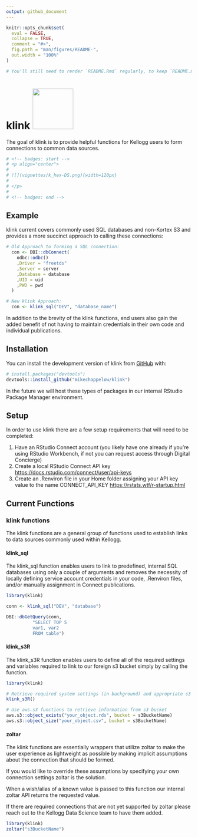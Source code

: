 ```yaml
---
output: github_document
---
```


<!-- README.md is generated from README.Rmd. Please edit that file -->

```r
knitr::opts_chunk$set(
  eval = FALSE,
  collapse = TRUE,
  comment = "#>",
  fig.path = "man/figures/README-",
  out.width = "100%"
)
```

```r
# You'll still need to render `README.Rmd` regularly, to keep `README.md` up-to-date. `devtools::build_readme()` is handy for this. You could also use GitHub Actions to re-render `README.Rmd` every time you push. An example workflow can be found here: <https://github.com/r-lib/actions/tree/v1/examples>.
```

# klink ![](vignettes/k_hex-DS.png){width=110px}

The goal of klink is to provide helpful functions for Kellogg users to form connections to common data sources.

```r
# <!-- badges: start -->
# <p align="center">
# 
# ![](vignettes/k_hex-DS.png){width=120px}
# 
# </p>
# 
# <!-- badges: end -->
```

## Example

klink current covers commonly used SQL databases and non-Kortex S3 and provides a more succinct approach to calling these connections:

```r
# Old Approach to forming a SQL connection:
  con <- DBI::dbConnect(
    odbc::odbc()
    ,Driver = "freetds"
    ,Server = server
    ,Database = database
    ,UID = uid
    ,PWD = pwd
  )

# New klink Approach:
  con <- klink_sql("DEV", "database_name")

```

In addition to the brevity of the klink functions, end users also gain the added benefit of not having to maintain credentials in their own code and individual publications.

## Installation
You can install the development version of klink from [GitHub](https://github.com/) with:

``` r
# install.packages("devtools")
devtools::install_github("mikechappelow/klink")
```

In the future we will host these types of packages in our internal RStudio Package Manager environment.

## Setup
In order to use klink there are a few setup requirements that will need to be completed:

1. Have an RStudio Connect account (you likely have one already if you're using RStudio Workbench, if not you can request access through Digital Concierge)
2. Create a local RStudio Connect API key <https://docs.rstudio.com/connect/user/api-keys>
3. Create an .Renviron file in your Home folder assigning your API key value to the name CONNECT_API_KEY <https://rstats.wtf/r-startup.html>


## Current Functions

### klink functions
The klink functions are a general group of functions used to establish links to data sources commonly used within Kellogg.

#### klink_sql
The klink_sql function enables users to link to predefined, internal SQL databases using only a couple of arguments and removes the necessity of locally defining service account credentials in your code, .Renviron files, and/or manually assignment in Connect publications.

```r
library(klink)

conn <- klink_sql("DEV", "database")

DBI::dbGetQuery(conn,
          "SELECT TOP 5
          var1, var2
          FROM table")
```

#### klink_s3R
The klink_s3R function enables users to define all of the required settings and variables required to link to our foreign s3 bucket simply by calling the function.

```r
library(klink)

# Retrieve required system settings (in background) and appropriate s3 bucket name
klink_s3R()

# Use aws.s3 functions to retrieve information from s3 bucket
aws.s3::object_exists("your_object.rds", bucket = s3BucketName)
aws.s3::object_size("your_object.csv", bucket = s3BucketName)
```

#### zoltar
The klink functions are essentially wrappers that utilize zoltar to make the user experience as lightweight as possible by making implicit assumptions about the connection that should be formed.

If you would like to override these assumptions by specifying your own connection settings zoltar is the solution.

When a wish/alias of a known value is passed to this function our internal zoltar API returns the requested value. 

If there are required connections that are not yet supported by zoltar please reach out to the Kellogg Data Science team to have them added.

```r
library(klink)
zoltar("s3BucketName")
```


